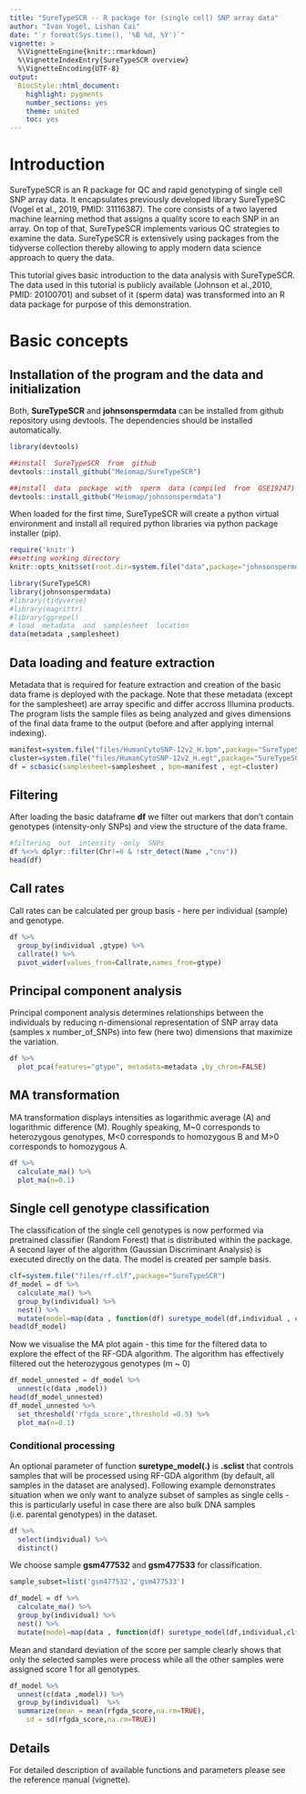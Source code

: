 ```yaml
---
title: "SureTypeSCR -- R package for (single cell) SNP array data"
author: "Ivan Vogel, Lishan Cai"
date: "`r format(Sys.time(), '%B %d, %Y')`"
vignette: >
  %\VignetteEngine{knitr::rmarkdown}
  %\VignetteIndexEntry{SureTypeSCR overview}
  %\VignetteEncoding{UTF-8}
output:
  BiocStyle::html_document:
    highlight: pygments
    number_sections: yes
    theme: united
    toc: yes
---
```


# Introduction

SureTypeSCR is an R package for QC and rapid genotyping of single cell SNP array data. It encapsulates previously developed library SureTypeSC (Vogel et al., 2019, PMID: 31116387). The core consists of a two layered machine learning method that assigns a quality score to each SNP in an array. On top of that, SureTypeSCR implements various QC strategies to examine the data. SureTypeSCR is extensively using packages from the tidyverse collection thereby allowing to apply modern data science approach to query the data.

This tutorial gives basic introduction to the data analysis with SureTypeSCR. The data used in this tutorial is publicly available (Johnson et al.,2010, PMID: 20100701) and subset of it (sperm data) was transformed into an R data package for purpose of this demonstration.

# Basic concepts

## Installation of the program and the data and initialization

Both, **SureTypeSCR** and **johnsonspermdata** can be installed from github repository using devtools. The dependencies should be installed automatically.

```r
library(devtools)

##install  SureTypeSCR  from  github
devtools::install_github("Meiomap/SureTypeSCR")

##install  data  package  with  sperm  data (compiled  from  GSE19247)
devtools::install_github("Meiomap/johnsonspermdata")

```

When loaded for the first time, SureTypeSCR will create a python virtual environment and install all required python libraries via python package installer (pip).

```r
require('knitr')
##setting working directory
knitr::opts_knit$set(root.dir=system.file("data",package="johnsonspermdata"))

```

```r
library(SureTypeSCR)
library(johnsonspermdata)
#library(tidyverse)
#library(magrittr)
#library(ggrepel)
# load  metadata  and  samplesheet  location
data(metadata ,samplesheet)
```

## Data loading and feature extraction

Metadata that is required for feature extraction and creation of the basic data frame is deployed with the package. Note that these metadata (except for the samplesheet) are array specific and differ accross Illumina products. The program lists the sample files as being analyzed and gives dimensions of the final data frame to the output (before and after applying internal indexing).

```r
manifest=system.file("files/HumanCytoSNP-12v2_H.bpm",package="SureTypeSCR")
cluster=system.file("files/HumanCytoSNP-12v2_H.egt",package="SureTypeSCR")
df = scbasic(samplesheet=samplesheet , bpm=manifest , egt=cluster)
```

## Filtering

After loading the basic dataframe **df** we filter out markers that don't contain genotypes (intensity-only SNPs) and view the structure of the data frame.

```r
#filtering  out  intensity -only  SNPs
df %<>% dplyr::filter(Chr!=0 & !str_detect(Name ,"cnv"))
head(df)

```

## Call rates

Call rates can be calculated per group basis - here per individual (sample) and genotype.

```r
df %>%
  group_by(individual ,gtype) %>%
  callrate() %>%
  pivot_wider(values_from=Callrate,names_from=gtype)

```

## Principal component analysis

Principal component analysis determines relationships between the individuals by reducing n-dimensional representation of SNP array data (samples x number_of_SNPs) into few (here two) dimensions that maximize the variation.

```r
df %>%
  plot_pca(features="gtype", metadata=metadata ,by_chrom=FALSE)
```

## MA transformation

MA transformation displays intensities as logarithmic average (A) and logarithmic difference (M). Roughly speaking, M\~0 corresponds to heterozygous genotypes, M\<0 corresponds to homozygous B and M\>0 corresponds to homozygous A.

```r
df %>%
  calculate_ma() %>%
  plot_ma(n=0.1)

```

## Single cell genotype classification

The classification of the single cell genotypes is now performed via pretrained classifier (Random Forest) that is distributed within the package. A second layer of the algorithm (Gaussian Discriminant Analysis) is executed directly on the data. The model is created per sample basis.

```r
clf=system.file("files/rf.clf",package="SureTypeSCR")
df_model = df %>%
  calculate_ma() %>%
  group_by(individual) %>%
  nest() %>%
  mutate(model=map(data , function(df) suretype_model(df,individual , clf)))
head(df_model)
```

Now we visualise the MA plot again - this time for the filtered data to explore the effect of the RF-GDA algorithm. The algorithm has effectively filtered out the heterozygous genotypes (m \~ 0)

```r
df_model_unnested = df_model %>%
  unnest(c(data ,model))
head(df_model_unnested)
df_model_unnested %>%
  set_threshold('rfgda_score',threshold =0.5) %>%
  plot_ma(n=0.1)
```

### Conditional processing

An optional parameter of function **suretype_model(.)** is **.sclist** that controls samples that will be processed using RF-GDA algorithm (by default, all samples in the dataset are analysed). Following example demonstrates situation when we only want to analyze subset of samples as single cells - this is particularly useful in case there are also bulk DNA samples (i.e. parental genotypes) in the dataset.

```r
df %>% 
  select(individual) %>%
  distinct()

```

We choose sample **gsm477532** and **gsm477533** for classification.

```r
sample_subset=list('gsm477532','gsm477533')

df_model = df %>%
  calculate_ma() %>%
  group_by(individual) %>%
  nest() %>%
  mutate(model=map(data , function(df) suretype_model(df,individual,clf,.sclist=sample_subset)))
```

Mean and standard deviation of the score per sample clearly shows that only the selected samples were process while all the other samples were assigned score 1 for all genotypes.

```r
df_model %>%
  unnest(c(data ,model)) %>%
  group_by(individual)  %>%
  summarize(mean = mean(rfgda_score,na.rm=TRUE),
    sd = sd(rfgda_score,na.rm=TRUE))

```

## Details

For detailed description of available functions and parameters please see the reference manual (vignette).

